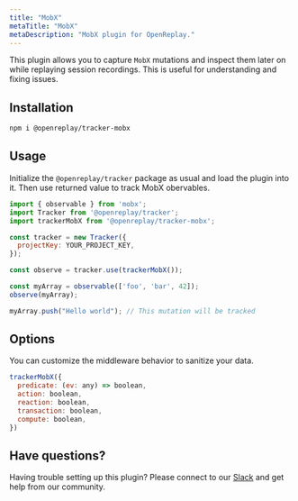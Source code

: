 ```yaml
---
title: "MobX"
metaTitle: "MobX"
metaDescription: "MobX plugin for OpenReplay."
---
```


This plugin allows you to capture `MobX` mutations and inspect them later on while replaying session recordings. This is useful for understanding and fixing issues. 


## Installation

```bash
npm i @openreplay/tracker-mobx
```

## Usage

Initialize the `@openreplay/tracker` package as usual and load the plugin into it.
Then use returned value to track MobX obervables.

```js
import { observable } from 'mobx';
import Tracker from '@openreplay/tracker';
import trackerMobX from '@openreplay/tracker-mobx';

const tracker = new Tracker({
  projectKey: YOUR_PROJECT_KEY,
});

const observe = tracker.use(trackerMobX());

const myArray = observable(['foo', 'bar', 42]);
observe(myArray);

myArray.push("Hello world"); // This mutation will be tracked
```

## Options

You can customize the middleware behavior to sanitize your data.

```js
trackerMobX({
  predicate: (ev: any) => boolean,
  action: boolean,
  reaction: boolean,
  transaction: boolean,
  compute: boolean,
})
```

## Have questions?

Having trouble setting up this plugin? Please connect to our [Slack](https://slack.openreplay.com) and get help from our community.